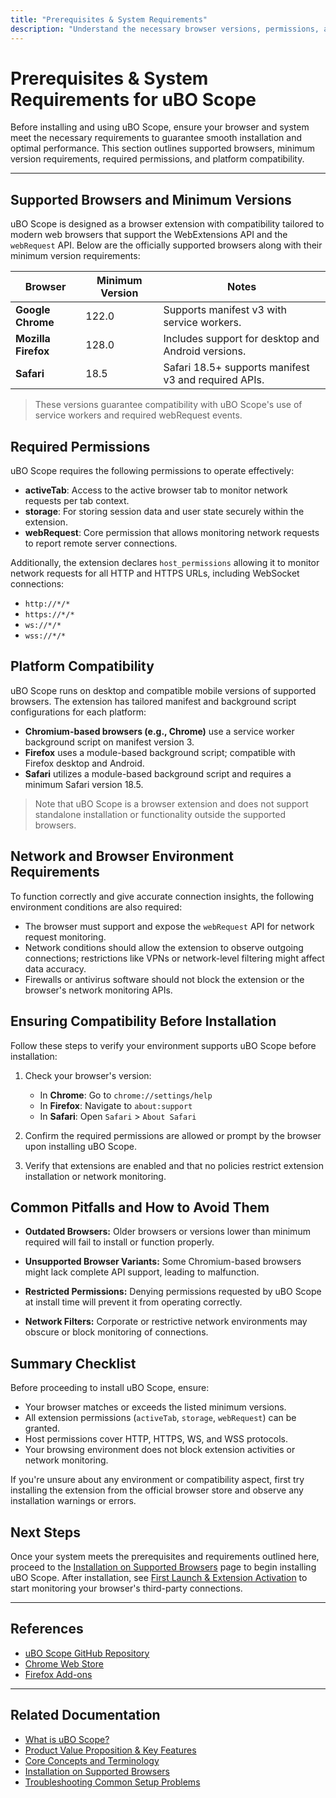 ```yaml
---
title: "Prerequisites & System Requirements"
description: "Understand the necessary browser versions, permissions, and supported platforms for using uBO Scope. Ensure your system is compatible to avoid setup issues later."
---
```


# Prerequisites & System Requirements for uBO Scope

Before installing and using uBO Scope, ensure your browser and system meet the necessary requirements to guarantee smooth installation and optimal performance. This section outlines supported browsers, minimum version requirements, required permissions, and platform compatibility.

---

## Supported Browsers and Minimum Versions

uBO Scope is designed as a browser extension with compatibility tailored to modern web browsers that support the WebExtensions API and the `webRequest` API. Below are the officially supported browsers along with their minimum version requirements:

| Browser               | Minimum Version | Notes                                            |
|-----------------------|-----------------|--------------------------------------------------|
| **Google Chrome**     | 122.0           | Supports manifest v3 with service workers.        |
| **Mozilla Firefox**   | 128.0           | Includes support for desktop and Android versions. |
| **Safari**            | 18.5            | Safari 18.5+ supports manifest v3 and required APIs. |


> These versions guarantee compatibility with uBO Scope's use of service workers and required webRequest events.


## Required Permissions

uBO Scope requires the following permissions to operate effectively:

- **activeTab**: Access to the active browser tab to monitor network requests per tab context.
- **storage**: For storing session data and user state securely within the extension.
- **webRequest**: Core permission that allows monitoring network requests to report remote server connections.

Additionally, the extension declares `host_permissions` allowing it to monitor network requests for all HTTP and HTTPS URLs, including WebSocket connections:

- `http://*/*`
- `https://*/*`
- `ws://*/*`
- `wss://*/*`


## Platform Compatibility

uBO Scope runs on desktop and compatible mobile versions of supported browsers. The extension has tailored manifest and background script configurations for each platform:

- **Chromium-based browsers (e.g., Chrome)** use a service worker background script on manifest version 3.
- **Firefox** uses a module-based background script; compatible with Firefox desktop and Android.
- **Safari** utilizes a module-based background script and requires a minimum Safari version 18.5.


> Note that uBO Scope is a browser extension and does not support standalone installation or functionality outside the supported browsers.


## Network and Browser Environment Requirements

To function correctly and give accurate connection insights, the following environment conditions are also required:

- The browser must support and expose the `webRequest` API for network request monitoring.
- Network conditions should allow the extension to observe outgoing connections; restrictions like VPNs or network-level filtering might affect data accuracy.
- Firewalls or antivirus software should not block the extension or the browser's network monitoring APIs.


## Ensuring Compatibility Before Installation

Follow these steps to verify your environment supports uBO Scope before installation:

1. Check your browser's version:

   - In **Chrome**: Go to `chrome://settings/help`
   - In **Firefox**: Navigate to `about:support`
   - In **Safari**: Open `Safari` > `About Safari`

2. Confirm the required permissions are allowed or prompt by the browser upon installing uBO Scope.

3. Verify that extensions are enabled and that no policies restrict extension installation or network monitoring.


## Common Pitfalls and How to Avoid Them

- **Outdated Browsers:** Older browsers or versions lower than minimum required will fail to install or function properly.

- **Unsupported Browser Variants:** Some Chromium-based browsers might lack complete API support, leading to malfunction.

- **Restricted Permissions:** Denying permissions requested by uBO Scope at install time will prevent it from operating correctly.

- **Network Filters:** Corporate or restrictive network environments may obscure or block monitoring of connections.


## Summary Checklist

Before proceeding to install uBO Scope, ensure:

- Your browser matches or exceeds the listed minimum versions.
- All extension permissions (`activeTab`, `storage`, `webRequest`) can be granted.
- Host permissions cover HTTP, HTTPS, WS, and WSS protocols.
- Your browsing environment does not block extension activities or network monitoring.


<Tip>
If you're unsure about any environment or compatibility aspect, first try installing the extension from the official browser store and observe any installation warnings or errors.
</Tip>


## Next Steps

Once your system meets the prerequisites and requirements outlined here, proceed to the [Installation on Supported Browsers](https://example.com/getting-started/installation-setup/installing-ubo-scope) page to begin installing uBO Scope. After installation, see [First Launch & Extension Activation](https://example.com/getting-started/installation-setup/first-launch-setup) to start monitoring your browser's third-party connections.


---

## References

- [uBO Scope GitHub Repository](https://github.com/gorhill/uBO-Scope)
- [Chrome Web Store](https://chromewebstore.google.com/detail/ubo-scope/bbdpgcaljkaaigfcomhidmneffjjjfgp)
- [Firefox Add-ons](https://addons.mozilla.org/firefox/addon/ubo-scope/)


---

## Related Documentation

- [What is uBO Scope?](../../overview/introduction-core-concepts/what-is-ubo-scope)
- [Product Value Proposition & Key Features](../../overview/introduction-core-concepts/value-proposition-and-key-features)
- [Core Concepts and Terminology](../../overview/introduction-core-concepts/core-concepts-terminology)
- [Installation on Supported Browsers](./installing-ubo-scope)
- [Troubleshooting Common Setup Problems](../using-extension/common-issues)

